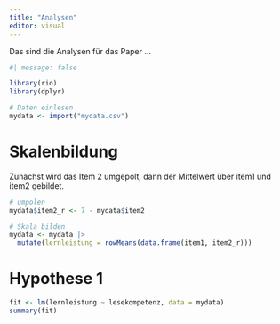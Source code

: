 ```yaml
---
title: "Analysen"
editor: visual
---
```


Das sind die Analysen für das Paper ...

```r
#| message: false

library(rio)
library(dplyr)

# Daten einlesen
mydata <- import("mydata.csv")
```

# Skalenbildung

Zunächst wird das Item 2 umgepolt, dann der Mittelwert über item1 und item2 gebildet.

```r
# umpolen
mydata$item2_r <- 7 - mydata$item2

# Skala bilden
mydata <- mydata |>
  mutate(lernleistung = rowMeans(data.frame(item1, item2_r)))
```

# Hypothese 1

```r
fit <- lm(lernleistung ~ lesekompetenz, data = mydata)
summary(fit)
```
